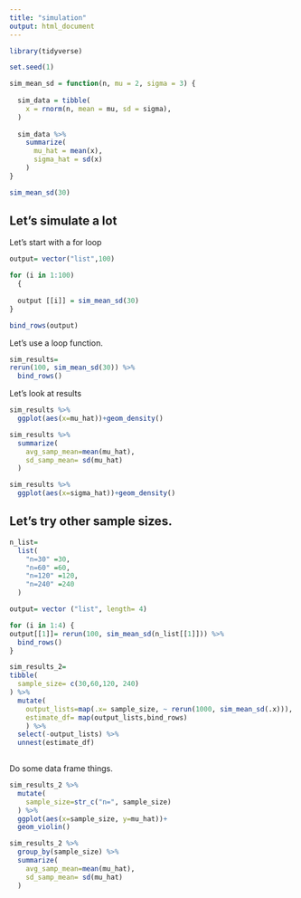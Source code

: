```yaml
---
title: "simulation"
output: html_document
---
```


```r
library(tidyverse)

set.seed(1)
```

```r
sim_mean_sd = function(n, mu = 2, sigma = 3) {
  
  sim_data = tibble(
    x = rnorm(n, mean = mu, sd = sigma),
  )
  
  sim_data %>% 
    summarize(
      mu_hat = mean(x),
      sigma_hat = sd(x)
    )
}
```

```r
sim_mean_sd(30)
```

## Let's simulate a lot

Let's start with a for loop

```r

output= vector("list",100)

for (i in 1:100) 
  {
  
  output [[i]] = sim_mean_sd(30)
}

bind_rows(output)
```
Let's use a loop function.

```r
sim_results=
rerun(100, sim_mean_sd(30)) %>% 
  bind_rows()
```
Let's look at results

```r
sim_results %>% 
  ggplot(aes(x=mu_hat))+geom_density()

sim_results %>% 
  summarize(
    avg_samp_mean=mean(mu_hat),
    sd_samp_mean= sd(mu_hat)
  )

sim_results %>% 
  ggplot(aes(x=sigma_hat))+geom_density()
```
## Let's try other sample sizes.

```r

n_list=
  list(
    "n=30" =30,
    "n=60" =60,
    "n=120" =120,
    "n=240" =240
  )

output= vector ("list", length= 4)

for (i in 1:4) {
output[[1]]= rerun(100, sim_mean_sd(n_list[[1]])) %>% 
  bind_rows()
}
```

```r
sim_results_2=
tibble(
  sample_size= c(30,60,120, 240)
) %>% 
  mutate(
    output_lists=map(.x= sample_size, ~ rerun(1000, sim_mean_sd(.x))),
    estimate_df= map(output_lists,bind_rows)
    ) %>%
  select(-output_lists) %>% 
  unnest(estimate_df)
  
```
Do some data frame things.

```r
sim_results_2 %>% 
  mutate(
    sample_size=str_c("n=", sample_size)
  ) %>% 
  ggplot(aes(x=sample_size, y=mu_hat))+
  geom_violin()
```
```r
sim_results_2 %>% 
  group_by(sample_size) %>% 
  summarize(
    avg_samp_mean=mean(mu_hat),
    sd_samp_mean= sd(mu_hat)
  )
```

